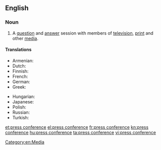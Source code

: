 ==English==

===Noun===
{{en-noun}}

# A [[question]] and [[answer]] session with members of [[television]], [[print]] and other [[media]].

====Translations====
{{trans-top|question and answer session with members of television, print and other media}}
* Armenian: {{t|hy|մամլո ասուլիս|tr=mamlo asulis}}
* Dutch: {{t|nl| persconferentie|f}}
* Finnish: {{t+|fi|lehdistötilaisuus}}
* French: {{t+|fr|conférence de presse|f}}
* German: {{t+|de|Pressekonferenz|f}}
* Greek: {{t+|el|συνέντευξη τύπου|f|tr=synéntefxi týpou}}
{{trans-mid}}
* Hungarian: {{t|hu|sajtótájékoztató}}
* Japanese: {{t|ja|記者会見|tr=kisha kaiken|sc=Jpan}}
* Polish: {{t|pl|konferencja prasowa|f}}
* Russian: {{t+|ru|пресс-конференция|f|tr=press-konferéncija}}
* Turkish: {{t-|tr|basın konferansı}}
{{trans-bottom}}

[[et:press conference]]
[[el:press conference]]
[[fr:press conference]]
[[kn:press conference]]
[[hu:press conference]]
[[ta:press conference]]
[[vi:press conference]]
[[Category:en:Media]]